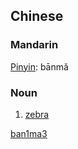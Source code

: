 ==Chinese==
{{zh-attention|Chinese header should be replaced with language|key=z斑马}}
===Mandarin===
[[Pinyin]]: bānmǎ
===Noun===
{{zh-forms|[[斑]][[马]]|[[斑馬]]}} 
# [[zebra]]

[[Category:zh-cn:Mammals|ban1ma3]]